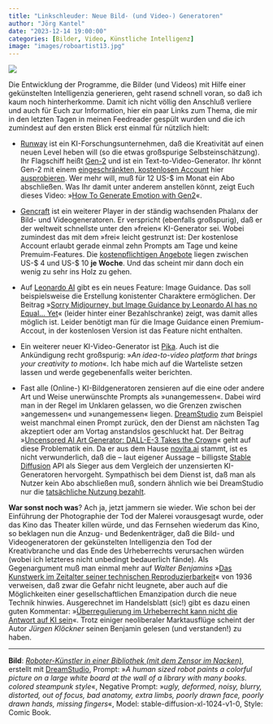 ```yaml
---
title: "Linkschleuder: Neue Bild- (und Video-) Generatoren"
author: "Jörg Kantel"
date: "2023-12-14 19:00:00"
categories: [Bilder, Video, Künstliche Intelligenz]
image: "images/roboartist13.jpg"
---
```


[![](images/roboartist13-b.jpg)](https://www.flickr.com/photos/schockwellenreiter/53397906219/)

Die Entwicklung der Programme, die Bilder (und Videos) mit Hilfe einer gekünstelten Intelligenzia generieren, geht rasend schnell voran, so daß ich kaum noch hinterherkomme. Damit ich nicht völlig den Anschluß verliere und auch für Euch zur Information, hier ein paar Links zum Thema, die mir in den letzten Tagen in meinen Feedreader gespült wurden und die ich zumindest auf den ersten Blick erst einmal für nützlich hielt:

- [Runway](https://runwayml.com/) ist ein KI-Forschungsunternehmen, daß die Kreativität auf einen neuen Level heben will (so die etwas großspurige Selbsteinschätzung). Ihr Flagschiff heißt [Gen-2](https://runwayml.com/ai-magic-tools/gen-2/) und ist ein Text-to-Video-Generator. Ihr könnt Gen-2 mit einem [eingeschränkten, kostenlosen Account](https://runwayml.com/pricing/) hier [ausprobieren](https://app.runwayml.com/). Wer mehr will, muß für 12 US-$ im Monat ein Abo abschließen. Was Ihr damit unter anderem anstellen könnt, zeigt Euch dieses Video: »[How To Generate Emotion with Gen2](https://academy.runwayml.com/gen2/how-to-generate-emotion)«.

- [Gencraft](https://gencraft.com/generate) ist ein weiterer Player in der ständig wachsenden Phalanx der Bild- und Videogeneratoren. Er verspricht (ebenfalls großspurig), daß er der weltweit schnellste unter den »freien« KI-Generator sei. Wobei zumindest das mit dem »frei« leicht gestrunzt ist: Der kostenlose Account erlaubt gerade einmal zehn Prompts am Tage und keine Premuim-Features. Die [kostenpflichtigen Angebote](https://gencraft.com/plans) liegen zwischen US-$ 4 und US-$ 10 **je Woche**. Und das scheint mir dann doch ein wenig zu sehr ins Holz zu gehen.

- Auf [Leonardo AI](http://cognitiones.kantel-chaos-team.de/technikgeschichte/rechnerundnetze/leonardoai.html) gibt es ein neues Feature: Image Guidance. Das soll beispielsweise die Erstellung konistenter Charaktere ermöglichen. Der Beitrag »[Sorry Midjourney, but Image Guidance by Leonardo AI has no Equal… Yet](https://davidwlitwin.medium.com/sorry-midjourney-but-image-guidance-by-leonardo-ai-has-no-equal-yet-5d98445195d7)« (leider hinter einer Bezahlschranke) zeigt, was damit alles möglich ist. Leider benötigt man für die Image Guidance einen Premium-Accout, in der kostenlosen Version ist das Feature nicht enthalten.

- Ein weiterer neuer KI-Video-Generator ist [Pika](https://pika.art/). Auch ist die Ankündigung recht großspurig: »*An idea-to-video platform that brings your creativity to motion*«. Ich habe mich auf die Warteliste setzen lassen und werde gegebenenfalls weiter berichten.

- Fast alle (Online-) KI-Bildgeneratoren zensieren auf die eine oder andere Art und Weise unerwünschte Prompts als »unangemessen«. Dabei wird man in der Regel im Unklaren gelassen, wo die Grenzen zwischen »angemessen« und »unangemessen« liegen. [DreamStudio](https://beta.dreamstudio.ai/generate) zum Beispiel weist manchmal einen Prompt zurück, den der Dienst am nächsten Tag akzeptiert oder am Vortag anstandslos geschluckt hat. Der Beitrag »[Uncensored AI Art Generator: DALL-E-3 Takes the Crown](https://novita.ai/blogs/dall-e-3-best-uncensored-ai-art-generator.html)« geht auf diese Problematik ein. Da er aus dem Hause [novita.ai](https://novita.ai/) stammt, ist es nicht verwunderlich, daß die -- laut eigener Aussage -- billigste [Stable Diffusion](http://cognitiones.kantel-chaos-team.de/technikgeschichte/rechnerundnetze/stablediffusion.html) API als Sieger aus dem Vergleich der unzensierten KI-Generatoren hervorgeht. Sympathisch bei dem Dienst ist, daß man als Nutzer kein Abo abschließen muß, sondern ähnlich wie bei DreamStudio nur die [tatsächliche Nutzung bezahlt](https://novita.ai/pricing).

**War sonst noch was**? Ach ja, jetzt jammern sie wieder. Wie schon bei der Einführung der Photographie der Tod der Malerei vorausgesagt wurde, oder das Kino das Theater killen würde, und das Fernsehen wiederum das Kino, so beklagen nun die Anzug- und Bedenkenträger, daß die Bild- und Videogeneratoren der gekünstelten Intelligenzia den Tod der Kreativbranche und das Ende des Urheberrechts verursachen würden (wobei ich letzteres nicht unbedingt bedauerlich fände). Als Gegenargument muß man einmal mehr auf *Walter Benjamins* »[Das Kunstwerk im Zeitalter seiner technischen Reproduzierbarkeit](https://de.wikipedia.org/wiki/Das_Kunstwerk_im_Zeitalter_seiner_technischen_Reproduzierbarkeit)« von 1936 verweisen, daß zwar die Gefahr nicht leugnete, aber auch auf die Möglichkeiten einer gesellschaftlichen Emanzipation durch die neue Technik hinwies. Ausgerechnet im Handelsblatt (sic!) gibt es dazu einen guten Kommentar: »[Überregulierung im Urheberrecht kann nicht die Antwort auf KI sein](https://www.handelsblatt.com/meinung/kommentare/kommentar-ueberregulierung-im-urheberrecht-kann-nicht-die-antwort-auf-ki-sein/100001782.html)«. Trotz einiger neoliberaler Marktausflüge scheint der Autor *Jürgen Klöckner* seinen Benjamin gelesen (und verstanden!) zu haben.

---

**Bild**: *[Roboter-Künstler in einer Bibliothek (mit dem Zensor im Nacken)](https://www.flickr.com/photos/schockwellenreiter/53397906219/)*, erstellt mit [DreamStudio](https://beta.dreamstudio.ai/generate), Prompt: »*A human sized robot paints a colorful picture on a large white board at the wall of a library with many books. colored steampunk style*«, Negative Prompt: »*ugly, deformed, noisy, blurry, distorted, out of focus, bad anatomy, extra limbs, poorly drawn face, poorly drawn hands, missing fingers*«, Model: stable-diffusion-xl-1024-v1-0, Style: Comic Book.
